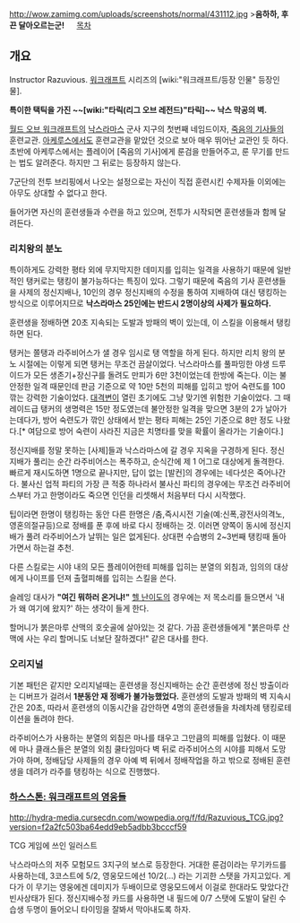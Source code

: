 http://wow.zamimg.com/uploads/screenshots/normal/431112.jpg
>'''음하하, 후끈 달아오르는군!'''
　
[[목차]]
== 개요 ==
Instructor Razuvious. [[워크래프트]] 시리즈의 [wiki:"워크래프트/등장 인물" 등장인물].

'''특이한 택틱을 가진 ~~[wiki:"타릭(리그 오브 레전드)"타릭]~~ 낙스 막공의 벽.'''

[[월드 오브 워크래프트]]의 [[낙스라마스]] 군사 지구의 첫번째 네임드이자, [[죽음의 기사]]들의 훈련교관. [[아케루스]]에서도 훈련교관을 맡았던 것으로 보아 매우 뛰어난 교관인 듯 하다. 초반에 아케루스에서는 플레이어 [죽음의 기사]에게 룬검을 만들어주고, 룬 무기를 만드는 법도 알려준다. 하지만 그 뒤로는 등장하지 않는다.

7군단의 전투 브리핑에서 나오는 설정으로는 자신이 직접 훈련시킨 수제자들 이외에는 아무도 상대할 수 없다고 한다.

들어가면 자신의 훈련생들과 수련을 하고 있으며, 전투가 시작되면 훈련생들과 함께 달려든다.

=== 리치왕의 분노 ===
특이하게도 강력한 평타 외에 무지막지한 데미지를 입히는 일격을 사용하기 때문에 일반적인 탱커로는 탱킹이 불가능하다는 특징이 있다. 그렇기 때문에 죽음의 기사 훈련생들을 사제의 정신지배나, 10인의 경우 정신지배의 수정을 통하여 지배하여 대신 탱킹하는 방식으로 이루어지므로 '''낙스라마스 25인에는 반드시 2명이상의 사제가 필요하다.'''

훈련생을 정배하면 20초 지속되는 도발과 방패의 벽이 있는데, 이 스킬을 이용해서 탱킹하면 된다.

탱커는 쫄탱과 라주비어스가 샐 경우 임시로 탱 역할을 하게 된다. 하지만 리치 왕의 분노 시절에는 이렇게 되면 탱커는 무조건 끔살이었다. 낙스라마스를 풀파밍한 야생 드루이드가 모든 생존기+장신구를 돌려도 만피가 6만 3천이었는데 한방에 죽는다. 이는 불안정한 일격 때문인데 판금 기준으로 약 10만 5천의 피해를 입히고 방어 숙련도를 100 깎는 강력한 기술이었다. [[대격변]]이 열린 초기에도 그냥 맞기엔 위험한 기술이었다. 그 때 레이드급 탱커의 생명력은 15만 정도였는데 불안정한 일격을 맞으면 3분의 2가 날아가는데다가, 방어 숙련도가 깎인 상태에서 받는 평타 피해는 25인 기준으로 8만 정도 나왔다.[* 여담으로 방어 숙련이 사라진 지금은 치명타를 맞을 확률이 올라가는 기술이다.]

정신지배를 정말 못하는 [사제]들과 낙스라마스에 갈 경우 지옥을 구경하게 된다. 정신지배가 풀리는 순간 라주비어스는 폭주하고, 순식간에 제 1 어그로 대상에게 돌격한다. 빠르게 재시도하면 1명으로 끝나지만, 답이 없는 [발컨]의 경우에는 네다섯은 죽어나간다. 불사신 업적 파티의 가장 큰 적중 하나라서 불사신 파티의 경우에는 무조건 라주비어스부터 가고 한명이라도 죽으면 인던을 리셋해서 처음부터 다시 시작했다. 

팁이라면 한명이 탱킹하는 동안 다른 한명은 /춤,즉시시전 기술(예:신폭,광전사의격노,영혼의절규등)으로 정배를 푼 후에 바로 다시 정배하는 것. 이러면 양쪽이 동시에 정신지배가 풀려 라주비어스가 날뛰는 일은 없게된다. 상대편 수습병의 2~3번째 탱킹때 돌아가면서 하는걸 추천.

다른 스킬로는 시야 내의 모든 플레이어한테 피해를 입히는 분열의 외침과, 임의의 대상에게 나이프를 던져 출혈피해를 입히는 스킬을 쓴다.

슬레잉 대사가 '''"여긴 뭐하러 온거냐!"''' [[헬 난이도]]의 경우에는 저 목소리를 들으면서 '내가 왜 여기에 왔지?' 하는 생각이 들게 한다.

할머니가 붉은마루 산맥의 호숫골에 살아있는 것 같다. 가끔 훈련생들에게 "붉은마루 산맥에 사는 우리 할머니도 너보단 잘하겠다!" 같은 대사를 한다.


=== 오리지널 ===
기본 패턴은 같지만 오리지널때는 훈련생을 정신지배하는 순간 훈련생에 정신 방출이라는 디버프가 걸려서 '''1분동안 재 정배가 불가능했었다.''' 훈련생의 도발과 방패의 벽 지속시간은 20초, 따라서 훈련생의 이동시간을 감안하면 4명의 훈련생들을 차례차례 탱킹로테이션을 돌려야 한다.

라주비어스가 사용하는 분열의 외침은 마나를 태우고 그만큼의 피해를 입혔다. 이 때문에 마나 클래스들은 분열의 외침 쿨타임마다 벽 뒤로 라주비어스의 시야를 피해서 도망가야 하며, 정배담당 사제들의 경우 아예 벽 뒤에서 정배작업을 하고 밖으로 정배된 훈련생을 데려가 라주를 탱킹하는 식으로 진행했다.

=== [[하스스톤: 워크래프트의 영웅들]] ===

http://hydra-media.cursecdn.com/wowpedia.org/f/fd/Razuvious_TCG.jpg?version=f2a2fc503ba64edd9eb5adbb3bcccf59

TCG 게임에 쓰인 일러스트


낙스라마스의 저주 모험모드 3지구의 보스로 등장한다. 
거대한 룬검이라는 무기카드를 사용하는데, 3코스트에 5/2, 영웅모드에선 10/2(...) 라는 기괴한 스탯을 가지고있다.
게다가 이 무기는 영웅에겐 데미지가 두배이므로 영웅모드에서 이걸로 한대라도 맞았다간 빈사상태가 된다.
정신지배수정 카드를 사용하면 내 필드에 0/7 스탯에 도발이 달린 수습생 두명이 들어오니 타이밍을 잘봐서 막아내도록 하자.

